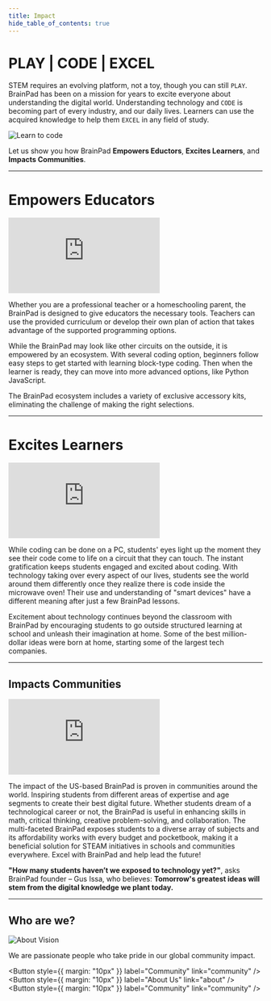 ```yaml
---
title: Impact
hide_table_of_contents: true
---
```



<div style={{display: 'block',  justifyContent: 'center', alignItems: 'center', textAlign: 'center'}}>


# PLAY | CODE | EXCEL

STEM requires an evolving platform, not a toy, though you can still `PLAY`. BrainPad has been on a mission for years to excite everyone about understanding the digital world. Understanding technology and `CODE` is becoming part of every industry, and our daily lives. Learners can use the acquired knowledge to help them `EXCEL` in any field of study.

![Learn to code](pathname:///img/learn-to-code-things.png)

Let us show you how BrainPad **Empowers Eductors**, **Excites Learners**, and **Impacts Communities**.

---

# Empowers Educators

<div class="videocontainer">
    <iframe class="responsive-width" 
        src="https://www.youtube.com/embed/c8rSdkxqPyE" 
        frameborder="0"
        allowfullscreen>
    </iframe>
</div>

Whether you are a professional teacher or a homeschooling parent, the BrainPad is designed to give educators the necessary tools. Teachers can use the provided curriculum or develop their own plan of action that takes advantage of the supported programming options.

While the BrainPad may look like other circuits on the outside, it is empowered by an ecosystem. With several coding option, beginners follow easy steps to get started with learning block-type coding. Then when the learner is ready, they can move into more advanced options, like Python JavaScript.

The BrainPad ecosystem includes a variety of exclusive accessory kits, eliminating the challenge of making the right selections.

---

# Excites Learners

<div class="videocontainer">
    <iframe class="responsive-width" 
        src="https://www.youtube.com/embed/beI1bTGQ_PE" 
        frameborder="0"
        allowfullscreen>
    </iframe>
</div>

While coding can be done on a PC, students' eyes light up the moment they see their code come to life on a circuit that they can touch. The instant gratification keeps students engaged and excited about coding. With technology taking over every aspect of our lives, students see the world around them differently once they realize there is code inside the microwave oven! Their use and understanding of "smart devices" have a different meaning after just a few BrainPad lessons.

Excitement about technology continues beyond the classroom with BrainPad by encouraging students to go outside structured learning at school and unleash their imagination at home. Some of the best million-dollar ideas were born at home, starting some of the largest tech companies.

---

## Impacts Communities

<div class="videocontainer">
    <iframe class="responsive-width" 
        src="https://www.youtube.com/embed/Ka8mVRXtPTg" 
        frameborder="0"
        allowfullscreen>
    </iframe>
</div>

The impact of the US-based BrainPad is proven in communities around the world. Inspiring students from different areas of expertise and age segments to create their best digital future. Whether students dream of a technological career or not, the BrainPad is useful in enhancing skills in math, critical thinking, creative problem-solving, and collaboration. The multi-faceted BrainPad exposes students to a diverse array of subjects and its affordability works with every budget and pocketbook, making it a beneficial solution for STEAM initiatives in schools and communities everywhere. Excel with BrainPad and help lead the future!

<p
  style={{
    backgroundColor: "orange",
    color: "black",
    padding: "0px 0px 0px 30px",
  }}
>

**"How many students haven’t we exposed to technology yet?"**, asks BrainPad founder – Gus Issa, who believes: **Tomorrow's greatest ideas will <strong>stem</strong> from the digital knowledge we plant today.**
</p>


---

## Who are we?

![About Vision](pathname:///img/impact-whoarewe.png)

We are passionate people who take pride in our global community impact.


<Button
  style={{ margin: "10px" }}
  label="Community"
  link="community"
/>
<Button
  style={{ margin: "10px" }}
  label="About Us"
  link="about"
/>
<Button
  style={{ margin: "10px" }}
  label="Community"
  link="community"
/>
</div>